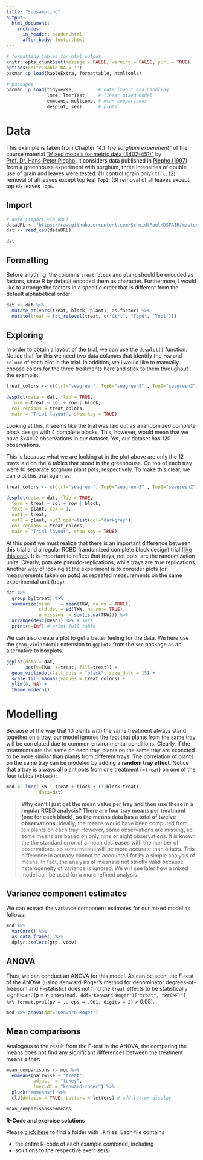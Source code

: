 ```yaml
---
title: "Subsampling"
output: 
  html_document:
    includes:
      in_header: header.html
      after_body: footer.html		
---
```


```r
# formatting tables for html output
knitr::opts_chunk$set(message = FALSE, warning = FALSE, purl = TRUE)
options(knitr.kable.NA = '')
pacman::p_load(kableExtra, formattable, htmltools)
```

```r
# packages
pacman::p_load(tidyverse,         # data import and handling
               lme4, lmerTest,    # linear mixed model 
               emmeans, multcomp, # mean comparisons
               desplot, see)      # plots
```

# Data

This example is taken from Chapter *"4.1 The sorghum experiment"* of the course material ["Mixed models for metric data (3402-451)"](https://www.uni-hohenheim.de/en/module-catalogue/lehrveranstaltung/mixed-models-for-metric-data-3402-451){target="_blank"} by [Prof. Dr. Hans-Peter Piepho](https://www.uni-hohenheim.de/organisation?tx_base_lsfcontentadmin%5BlsfPerson%5D=6257){target="_blank"}. It considers data published in [Piepho (1997)](https://acsess.onlinelibrary.wiley.com/doi/abs/10.2134/agronj1997.00021962008900050002x){target="_blank"} from a greenhouse experiment with sorghum, three intensities of double use of grain and leaves were tested: (1) control (grain only) `Ctrl`; (2) removal of all leaves except top leaf `Top1`; (3) removal of all leaves except top six leaves `Top6`.

## Import

```r
# data (import via URL)
dataURL <- "https://raw.githubusercontent.com/SchmidtPaul/DSFAIR/master/data/Piepho1997.csv"
dat <- read_csv(dataURL)

dat
```

## Formatting

Before anything, the columns `treat`, `block` and `plant` should be encoded as factors, since R by default encoded them as character. Furthermore, I would like to arrange the factors in a specific order that is different from the default alphabetical order:

```r
dat <- dat %>% 
  mutate_at(vars(treat, block, plant), as.factor) %>% 
  mutate(treat = fct_relevel(treat, c("Ctrl", "Top6", "Top1")))
```

## Exploring

In order to obtain a layout of the trial, we can use the `desplot()` function. Notice that for this we need two data columns that identify the `row` and `column` of each plot in the trial. In addition, we I would like to manually choose colors for the three treatments here and stick to them throughout the example:

```r
treat_colors <- c(Ctrl="seagreen", Top6="seagreen3" , Top1="seagreen2")

desplot(data = dat, flip = TRUE,
  form = treat ~ col + row | block,
  col.regions = treat_colors,
  main = "Trial layout", show.key = TRUE)
```

Looking at this, it seems like the trial was laid out as a randomized complete block design with 4 complete blocks. This, however, would mean that we have 3x4=12 observations in our dataset. Yet, our dataset has 120 observations. 

This is because what we are looking at in the plot above are only the 12 trays laid on the 4 tables that stood in the greenhouse. On top of each tray were 10 separate sorghum plant pots, respectively. To make this clear, we can plot this trial again as:

```r
treat_colors <- c(Ctrl="seagreen", Top6="seagreen3" , Top1="seagreen2")

desplot(data = dat, flip = TRUE,
  form = treat ~ col + row | block,
  text = plant, cex = 1,
  out1 = treat, 
  out2 = plant, out2.gpar=list(col="darkgrey"),
  col.regions = treat_colors,
  main = "Trial layout", show.key = TRUE)
```

At this point we must realize that there is an important difference between this trial and a regular RCBD (randomized complete block design) trial ([like this one](RCBD_ClewerScarisbrick2001.html)). It is important to reflect that trays, not pots, are the randomization units. Clearly, pots are pseudo-replications, while trays are true replications. Another way of looking at the experiment is to consider plots (or measurements taken on pots) as repeated measurements on the same experimental unit (tray).



```r
dat %>% 
  group_by(treat) %>% 
  summarize(mean    = mean(TKW, na.rm = TRUE),
            std.dev = sd(TKW, na.rm = TRUE),
            n_missing  = sum(is.na(TKW))) %>% 
  arrange(desc(mean)) %>% # sort
  print(n=Inf) # print full table
```

We can also create a plot to get a better feeling for the data. We here use the `geom_violindot()` extension to `ggplot2` from the `see` package as an alternative to boxplots.

```r
ggplot(data = dat, 
       aes(y=TKW, x=treat, fill=treat)) +
  geom_violindot(fill_dots = "black", size_dots = 15) +
  scale_fill_manual(values = treat_colors) +
  ylim(0, NA) +
  theme_modern()
```


# Modelling

Because of the way that 10 plants with the same treatment always stand together on a tray, our model ignores the fact that plants from the same tray will be correlated due to common environmental conditions. Clearly, if the treatments are the same on each tray, plants on the same tray are expected to be more similar than plants from different trays. The correlation of plants on the same tray can be modeled by adding a **random tray effect**. Notice that a tray is always all plant pots from one treatment (=`treat`) on one of the four tables (=`block`):

```r
mod <- lmer(TKW ~ treat + block + (1|block:treat),
            data=dat)
```

> **Why can't I just get the mean value per tray and then use these in a regular RCBD analysis? There are four tray means per treatment (one for each block), so the means data has a total of twelve observations.** Ideally, the means would have been computed from ten plants on each tray. However, some observations are missing, so some means are based on only nine or eight observations. It is known the the standard error of a mean decreases with the number of observations, so some means will be more accurate than others. This difference in acuracy cannot be accounted for by a simple analysis of means. In fact, the analysis of means is not strictly valid because heterogeneity of variance is ignored. We will see later how a mixed model can be used for a more refined analysis.

## Variance component estimates

We can extract the variance component estimates for our mixed model as follows:

```r
mod %>% 
  VarCorr() %>% 
  as.data.frame() %>% 
  dplyr::select(grp, vcov)
```

## ANOVA

Thus, we can conduct an ANOVA for this model. As can be seen, the F-test of the ANOVA (using Kenward-Roger’s method for denominator degrees-of-freedom and F-statistic) does not find the `treat` effects to be statistically significant (p = `r anova(mod, ddf="Kenward-Roger")["treat", "Pr(>F)"] %>% format.pval(pv = ., eps = .001, digits = 2)` > 0.05). 

```r
mod %>% anova(ddf="Kenward-Roger")
```

## Mean comparisons

Analogous to the result from the F-test in the ANOVA, the comparing the means does not find any significant differences between the treatment means either:

```r
mean_comparisons <- mod %>% 
  emmeans(pairwise ~ "treat",
          adjust  = "tukey",
          lmer.df = "kenward-roger") %>% 
  pluck("emmeans") %>%
  cld(details = TRUE, Letters = letters) # add letter display

mean_comparisons$emmeans
```

**R-Code and exercise solutions**

Please [click here](https://github.com/SchmidtPaul/DSFAIR/tree/master/Rpurl){target="_blank"} to find a folder with `.R` files. Each file contains

 * the entire R-code of each example combined, including
 * solutions to the respective exercise(s).